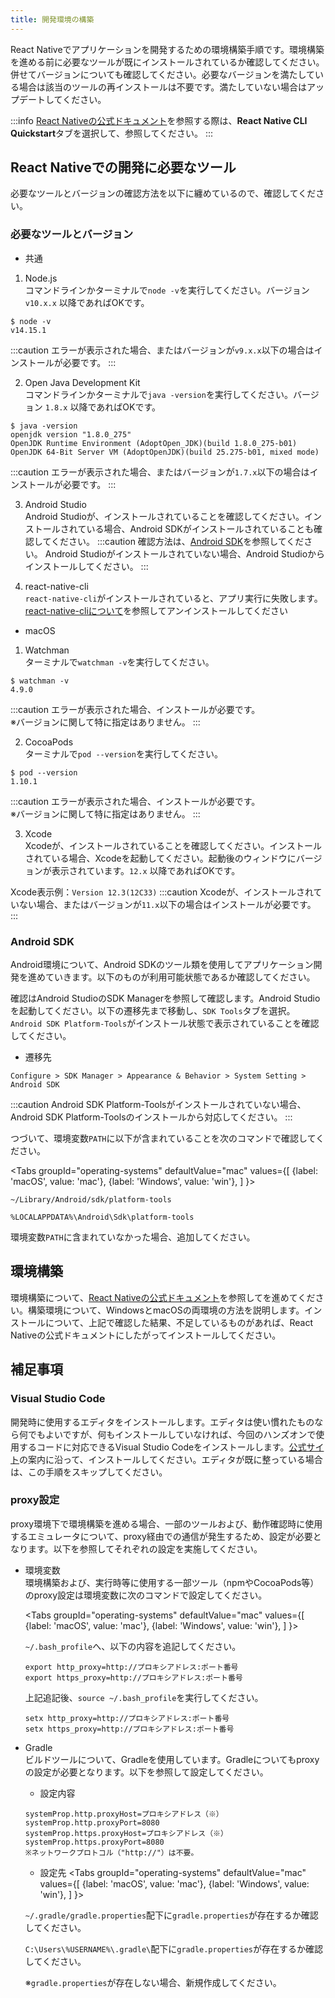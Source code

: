 ```yaml
---
title: 開発環境の構築
---
```



React Nativeでアプリケーションを開発するための環境構築手順です。環境構築を進める前に必要なツールが既にインストールされているか確認してください。併せてバージョンについても確認してください。必要なバージョンを満たしている場合は該当のツールの再インストールは不要です。満たしていない場合はアップデートしてください。

:::info
[React Nativeの公式ドキュメント](https://reactnative.dev/docs/environment-setup)を参照する際は、**React Native CLI Quickstart**タブを選択して、参照してください。
:::

## React Nativeでの開発に必要なツール
必要なツールとバージョンの確認方法を以下に纏めているので、確認してください。

### 必要なツールとバージョン
- 共通
1. Node.js  
コマンドラインかターミナルで`node -v`を実行してください。バージョン `v10.x.x` 以降であればOKです。

  ```console
  $ node -v
  v14.15.1
  ```
:::caution
エラーが表示された場合、またはバージョンが`v9.x.x`以下の場合はインストールが必要です。
:::

2. Open Java Development Kit  
コマンドラインかターミナルで`java -version`を実行してください。バージョン `1.8.x` 以降であればOKです。

  ```console
  $ java -version
  openjdk version "1.8.0_275"
  OpenJDK Runtime Environment (AdoptOpen_JDK)(build 1.8.0_275-b01)
  OpenJDK 64-Bit Server VM (AdoptOpenJDK)(build 25.275-b01, mixed mode)
  ```
:::caution
エラーが表示された場合、またはバージョンが`1.7.x`以下の場合はインストールが必要です。
:::

3. Android Studio  
Android Studioが、インストールされていることを確認してください。インストールされている場合、Android SDKがインストールされていることも確認してください。
:::caution
確認方法は、[Android SDK](#android-sdk)を参照してください。
Android Studioがインストールされていない場合、Android Studioからインストールしてください。
:::

4. react-native-cli  
`react-native-cli`がインストールされていると、アプリ実行に失敗します。[react-native-cliについて](#%e5%8b%95%e4%bd%9c%e7%a2%ba%e8%aa%8d%e6%99%82react-native-cli%e3%81%ab%e3%81%a4%e3%81%84%e3%81%a6)を参照してアンインストールしてください

- macOS
1. Watchman  
ターミナルで`watchman -v`を実行してください。   

  ```console
  $ watchman -v
  4.9.0
  ```
:::caution
エラーが表示された場合、インストールが必要です。  
※バージョンに関して特に指定はありません。
:::

2. CocoaPods  
ターミナルで`pod --version`を実行してください。   

  ```console
  $ pod --version
  1.10.1
  ```
:::caution
エラーが表示された場合、インストールが必要です。  
※バージョンに関して特に指定はありません。
:::

3. Xcode  
Xcodeが、インストールされていることを確認してください。インストールされている場合、Xcodeを起動してください。起動後のウィンドウにバージョンが表示されています。`12.x` 以降であればOKです。  

  Xcode表示例：`Version 12.3(12C33)`
:::caution
Xcodeが、インストールされていない場合、またはバージョンが`11.x`以下の場合はインストールが必要です。
:::

### Android SDK
Android環境について、Android SDKのツール類を使用してアプリケーション開発を進めていきます。以下のものが利用可能状態であるか確認してください。

確認はAndroid StudioのSDK Managerを参照して確認します。Android Studioを起動してください。以下の遷移先まで移動し、`SDK Tools`タブを選択。`Android SDK Platform-Tools`がインストール状態で表示されていることを確認してください。

- 遷移先
```
Configure > SDK Manager > Appearance & Behavior > System Setting > Android SDK
```

:::caution
Android SDK Platform-Toolsがインストールされていない場合、Android SDK Platform-Toolsのインストールから対応してください。
:::

つづいて、環境変数`PATH`に以下が含まれていることを次のコマンドで確認してください。

<Tabs
  groupId="operating-systems"
  defaultValue="mac"
  values={[
    {label: 'macOS', value: 'mac'},
    {label: 'Windows', value: 'win'},
  ]
}>
<TabItem value="mac">

```
~/Library/Android/sdk/platform-tools
```
</TabItem>
<TabItem value="win">

```
%LOCALAPPDATA%\Android\Sdk\platform-tools
```
</TabItem>
</Tabs>

環境変数`PATH`に含まれていなかった場合、追加してください。

## 環境構築
環境構築について、[React Nativeの公式ドキュメント](https://reactnative.dev/docs/environment-setup)を参照してを進めてください。構築環境について、WindowsとmacOSの両環境の方法を説明します。インストールについて、上記で確認した結果、不足しているものがあれば、React Nativeの公式ドキュメントにしたがってインストールしてください。

## 補足事項
### Visual Studio Code  
  開発時に使用するエディタをインストールします。エディタは使い慣れたものなら何でもよいですが、何もインストールしていなければ、今回のハンズオンで使用するコードに対応できるVisual Studio Codeをインストールします。[公式サイト](https://azure.microsoft.com/ja-jp/products/visual-studio-code/)の案内に沿って、インストールしてください。エディタが既に整っている場合は、この手順をスキップしてください。

### proxy設定  
proxy環境下で環境構築を進める場合、一部のツールおよび、動作確認時に使用するエミュレータについて、proxy経由での通信が発生するため、設定が必要となります。以下を参照してそれぞれの設定を実施してください。

- 環境変数  
  環境構築および、実行時等に使用する一部ツール（npmやCocoaPods等）のproxy設定は環境変数に次のコマンドで設定してください。

  <Tabs
    groupId="operating-systems"
    defaultValue="mac"
    values={[
      {label: 'macOS', value: 'mac'},
      {label: 'Windows', value: 'win'},
    ]
  }>
  <TabItem value="mac">

  `~/.bash_profile`へ、以下の内容を追記してください。

  ```
  export http_proxy=http://プロキシアドレス:ポート番号
  export https_proxy=http://プロキシアドレス:ポート番号
  ```
  上記追記後、`source ~/.bash_profile`を実行してください。
  </TabItem>
  <TabItem value="win">

  ```
  setx http_proxy=http://プロキシアドレス:ポート番号
  setx https_proxy=http://プロキシアドレス:ポート番号
  ```
  </TabItem>
  </Tabs>

- Gradle  
ビルドツールについて、Gradleを使用しています。Gradleについてもproxyの設定が必要となります。以下を参照して設定してください。

  - 設定内容
  ```
  systemProp.http.proxyHost=プロキシアドレス（※）
  systemProp.http.proxyPort=8080
  systemProp.https.proxyHost=プロキシアドレス（※）
  systemProp.https.proxyPort=8080
  ※ネットワークプロトコル（"http://"）は不要。
  ```

  - 設定先
  <Tabs
    groupId="operating-systems"
    defaultValue="mac"
    values={[
      {label: 'macOS', value: 'mac'},
      {label: 'Windows', value: 'win'},
    ]
  }>
  <TabItem value="mac">

  `~/.gradle/gradle.properties`配下に`gradle.properties`が存在するか確認してください。
  </TabItem>
  <TabItem value="win">

  `C:\Users\%USERNAME%\.gradle\`配下に`gradle.properties`が存在するか確認してください。
  </TabItem>
  </Tabs>

  ※`gradle.properties`が存在しない場合、新規作成してください。
